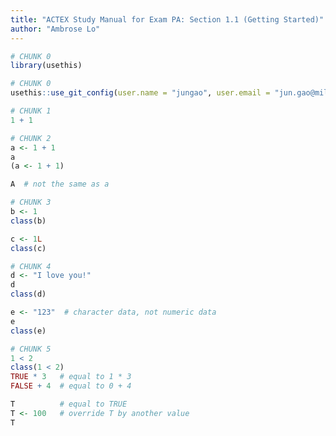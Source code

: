 ```yaml
---
title: "ACTEX Study Manual for Exam PA: Section 1.1 (Getting Started)"
author: "Ambrose Lo"
---
```


```r
# CHUNK 0
library(usethis)
```

```r
# CHUNK 0
usethis::use_git_config(user.name = "jungao", user.email = "jun.gao@milliman.com")
```

```r
# CHUNK 1
1 + 1
```


```r
# CHUNK 2
a <- 1 + 1
a
(a <- 1 + 1)

A  # not the same as a
```


```r
# CHUNK 3
b <- 1
class(b)

c <- 1L
class(c)
```


```r
# CHUNK 4
d <- "I love you!"
d
class(d)

e <- "123"  # character data, not numeric data
e
class(e)
```


```r
# CHUNK 5
1 < 2
class(1 < 2)
TRUE * 3   # equal to 1 * 3
FALSE + 4  # equal to 0 + 4

T          # equal to TRUE
T <- 100   # override T by another value
T
```


